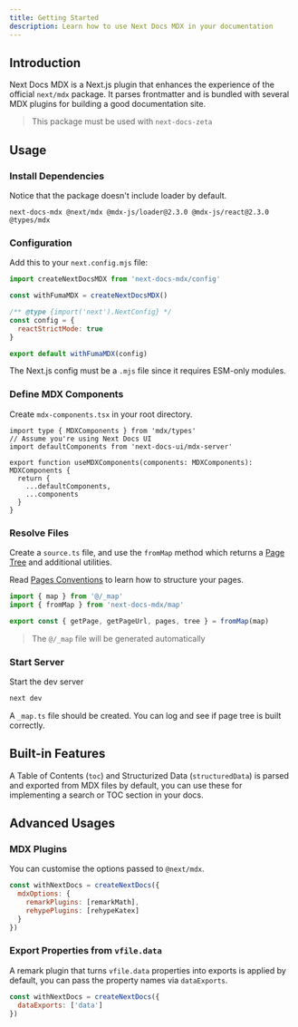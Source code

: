 ```yaml
---
title: Getting Started
description: Learn how to use Next Docs MDX in your documentation
---
```


## Introduction

Next Docs MDX is a Next.js plugin that enhances the experience of the official
`next/mdx` package. It parses frontmatter and is bundled with several MDX
plugins for building a good documentation site.

> This package must be used with `next-docs-zeta`

## Usage

### Install Dependencies

Notice that the package doesn't include loader by default.

```package-install
next-docs-mdx @next/mdx @mdx-js/loader@2.3.0 @mdx-js/react@2.3.0 @types/mdx
```

### Configuration

Add this to your `next.config.mjs` file:

```js
import createNextDocsMDX from 'next-docs-mdx/config'

const withFumaMDX = createNextDocsMDX()

/** @type {import('next').NextConfig} */
const config = {
  reactStrictMode: true
}

export default withFumaMDX(config)
```

<Callout title="Be Careful" type='warn' className="mt-4">

The Next.js config must be a `.mjs` file since it requires ESM-only modules.

</Callout>

### Define MDX Components

Create `mdx-components.tsx` in your root directory.

```tsx
import type { MDXComponents } from 'mdx/types'
// Assume you're using Next Docs UI
import defaultComponents from 'next-docs-ui/mdx-server'

export function useMDXComponents(components: MDXComponents): MDXComponents {
  return {
    ...defaultComponents,
    ...components
  }
}
```

### Resolve Files

Create a `source.ts` file, and use the `fromMap` method which returns a
[Page Tree](/docs/headless/page-tree) and additional utilities.

Read [Pages Conventions](/docs/headless/utils/build-page-tree#pages-structure)
to learn how to structure your pages.

```ts title="source.ts"
import { map } from '@/_map'
import { fromMap } from 'next-docs-mdx/map'

export const { getPage, getPageUrl, pages, tree } = fromMap(map)
```

> The `@/_map` file will be generated automatically

### Start Server

Start the dev server

```bash
next dev
```

A `_map.ts` file should be created. You can log and see if page tree is built
correctly.

## Built-in Features

A Table of Contents (`toc`) and Structurized Data (`structuredData`) is parsed
and exported from MDX files by default, you can use these for implementing a
search or TOC section in your docs.

## Advanced Usages

### MDX Plugins

You can customise the options passed to `@next/mdx`.

```js
const withNextDocs = createNextDocs({
  mdxOptions: {
    remarkPlugins: [remarkMath],
    rehypePlugins: [rehypeKatex]
  }
})
```

### Export Properties from `vfile.data`

A remark plugin that turns `vfile.data` properties into exports is applied by
default, you can pass the property names via `dataExports`.

```js
const withNextDocs = createNextDocs({
  dataExports: ['data']
})
```
